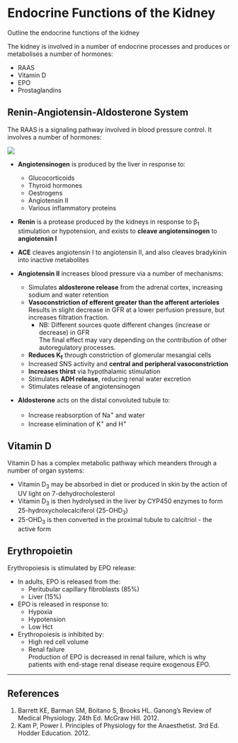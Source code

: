 # Endocrine Functions of the Kidney {#sec-renal_endo}

:::CICM
Outline the endocrine functions of the kidney
:::

The kidney is involved in a number of endocrine processes and produces or metabolises a number of hormones:

* RAAS
* Vitamin D
* EPO
* Prostaglandins

## Renin-Angiotensin-Aldosterone System

The RAAS is a signaling pathway involved in blood pressure control. It involves a number of hormones:

<img src="/resources/angiotensin.svg">

* **Angiotensinogen** is produced by the liver in response to:
    * Glucocorticoids
    * Thyroid hormones
    * Oestrogens
    * Angiotensin II
    * Various inflammatory proteins

* **Renin** is a protease produced by the kidneys in response to β~1~ stimulation or hypotension, and exists to **cleave angiotensinogen** to **angiotensin I**

* **ACE** cleaves angiotensin I to angiotensin II, and also cleaves bradykinin into inactive metabolites

* **Angiotensin II** increases blood pressure via a number of mechanisms:
    * Simulates **aldosterone release** from the adrenal cortex, increasing sodium and water retention
    * **Vasoconstriction of efferent greater than the afferent arterioles**\
    Results in slight decrease in GFR at a lower perfusion pressure, but increases filtration fraction.\
        * NB: Different sources quote different changes (increase or decrease) in GFR\
        The final effect may vary depending on the contribution of other autoregulatory processes.
    * **Reduces K~f~** through constriction of glomerular mesangial cells
    * Increased SNS activity and **central and peripheral vasoconstriction**
    * **Increases thirst** via hypothalamic stimulation
    * Stimulates **ADH release**, reducing renal water excretion
    * Stimulates release of angiotensinogen

* **Aldosterone** acts on the distal convoluted tubule to:
    * Increase reabsorption of Na^+^ and water
    * Increase elimination of K^+^ and H^+^

## Vitamin D

Vitamin D has a complex metabolic pathway which meanders through a number of organ systems:

* Vitamin D~3~ may be absorbed in diet or produced in skin by the action of UV light on 7-dehydrocholesterol
* Vitamin D~3~ is then hydrolysed in the liver by CYP450 enzymes to form 25-hydroxycholecalciferol (25-OHD~3~)
* 25-OHD~3~ is then converted in the proximal tubule to calcitriol - the active form


## Erythropoietin

Erythropoiesis is stimulated by EPO release:

* In adults, EPO is released from the:
    * Peritubular capillary fibroblasts (85%)
    * Liver (15%)
* EPO is released in response to:
    * Hypoxia
    * Hypotension
    * Low Hct
* Erythropoiesis is inhibited by:\
    * High red cell volume
    * Renal failure\
    Production of EPO is decreased in renal failure, which is why patients with end-stage renal disease require exogenous EPO.

---
 
## References

1. Barrett KE, Barman SM, Boitano S, Brooks HL. Ganong's Review of Medical Physiology. 24th Ed. McGraw Hill. 2012.
2. Kam P, Power I. Principles of Physiology for the Anaesthetist. 3rd Ed. Hodder Education. 2012.
